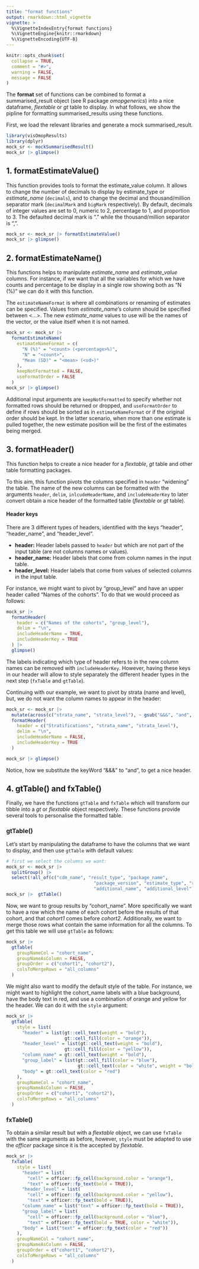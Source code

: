 ```yaml
---
title: "format functions"
output: rmarkdown::html_vignette
vignette: >
  %\VignetteIndexEntry{format functions}
  %\VignetteEngine{knitr::rmarkdown}
  %\VignetteEncoding{UTF-8}
---
```


```r
knitr::opts_chunk$set(
  collapse = TRUE,
  comment = "#>",
  warning = FALSE,
  message = FALSE
)
```

The **format** set of functions can be combined to format a summarised_result object (see R package *omopgenerics*) into a nice dataframe, *flextable* or *gt* table to display. In what follows, we show the pipline for formatting summarised_results using these functions.

First, we load the relevant libraries and generate a mock summarised_result.

```r
library(visOmopResults)
library(dplyr)
mock_sr <- mockSummarisedResult()
mock_sr |> glimpse()
```

## 1. formatEstimateValue()
This function provides tools to format the estimate_value column. It allows to change the number of decimals to display by estimate_type or *estimate_name* (`decimals`), and to change the decimal and thousand/million separator mark (`decimalMark` and `bigMark` respectively). By default,
decimals of integer values are set to 0, numeric to 2, percentage to 1, and proportion to 3. The defaulted decimal mark is "." while the thousand/million separator is ",".

```r
mock_sr <- mock_sr |> formatEstimateValue()
mock_sr |> glimpse()
```

## 2. formatEstimateName()
This functions helps to manipulate *estimate_name* and *estimate_value* columns. For instance, if we want that all the variables for which we have counts and percentage to be display in a single row showing both as "N (%)" we can do it with this function. 

The `estimateNameFormat` is where all combinations or renaming of estimates can be specified. Values from *estimate_name*'s column should be specified between <...>. The new *estimate_name* values to use will be the names of the vector, or the value itself when it is not named. 

```r
mock_sr <- mock_sr |> 
  formatEstimateName(
    estimateNameFormat = c(
      "N (%)" = "<count> (<percentage>%)", 
      "N" = "<count>",
      "Mean (SD)" = "<mean> (<sd>)"
    ),
    keepNotFormatted = FALSE,
    useFormatOrder = FALSE
  )
mock_sr |> glimpse()
```

Additional input arguments are `keepNotFormatted` to specify whether not formatted rows should be returned or dropped, and `useFormatOrder` to define if rows should be sorted as in `estimateNameFormat` or if the original order should be kept. In the latter scenario, when more than one estimate is pulled together, the new estimate position will be the first of the estimates being merged.



## 3. formatHeader()

This function helps to create a nice header for a *flextable*, *gt* table and other table formatting packages.

To this aim, this function pivots the columns specified in `header` "widening" the table.  The name of the new columns can be formatted with the arguments `header`, `delim`, `inlcudeHeaderName`, and `includeHeaderKey` to later convert obtain a nice header of the formatted table (*flextable* or *gt* table).

#### Header keys

There are 3 different types of headers, identified with the keys "header", "header_name", and "header_level".

- **header:** Header labels passed to `header` but which are not part of the input table (are not columns names or values).
- **header_name:** Header labels that come from column names in the input table.
- **header_level:** Header labels that come from values of selected columns in the input table.

For instance, we might want to pivot by "group_level" and have an upper header called "Names of the cohorts". To do that we would proceed as follows:

```r
mock_sr |>
  formatHeader(
    header = c("Names of the cohorts", "group_level"),
    delim = "\n",
    includeHeaderName = TRUE,
    includeHeaderKey = TRUE
  ) |>
  glimpse()
```

The labels indicating which type of header refers to in the new column names can be removed with `includeHeaderKey`. However, having these keys in our header will allow to style separately the different header types in the next step (`fxTable` and `gtTable`).

Continuing with our example, we want to pivot by strata (name and level), but, we do not want the column names to appear in the header:

```r
mock_sr <- mock_sr |>
  mutate(across(c("strata_name", "strata_level"), ~ gsub("&&&", "and", .x))) |>
  formatHeader(
    header = c("Stratifications", "strata_name", "strata_level"),
    delim = "\n",
    includeHeaderName = FALSE,
    includeHeaderKey = TRUE
  ) 

mock_sr |> glimpse()
```

Notice, how we substitute the keyWord "&&&" to "and", to get a nice header.

 

## 4. gtTable() and fxTable()

Finally, we have the functions `gtTable` and `fxTable` which will transform our tibble into a *gt* or *flextable* object respectively. These functions provide several tools to personalise the formatted table. 

### gtTable()
Let's start by manipulating the dataframe to have the columns that we want to display, and then use `gtTable` with default values:

```r
# first we select the columns we want:
mock_sr <- mock_sr |>
  splitGroup() |>
  select(!all_of(c("cdm_name", "result_type", "package_name", 
                                 "package_version", "estimate_type", "result_id",
                                 "additional_name", "additional_level"))) 
mock_sr |>  gtTable()
```

Now, we want to group results by "cohort_name". More specifically we want to have a row which the name of each cohort before the results of that cohort, and that *cohort1* comes before *cohort2*. Additionally, we want to merge those rows what contain the same information for all the columns. To get this table we will use `gtTable` as follows:

```r
mock_sr |>  
  gtTable(
    groupNameCol = "cohort_name",
    groupNameAsColumn = FALSE,
    groupOrder = c("cohort1", "cohort2"),
    colsToMergeRows = "all_columns"
  )
```


We might also want to modify the default style of the table. For instance, we might want to highlight the cohort_name labels with a blue background, have the body text in red, and use a combination of orange and yellow for the header. We can do it with the `style` argument:

```r
mock_sr |>  
  gtTable(
    style = list(
      "header" = list(gt::cell_text(weight = "bold"), 
                      gt::cell_fill(color = "orange")),
      "header_level" = list(gt::cell_text(weight = "bold"), 
                      gt::cell_fill(color = "yellow")),
      "column_name" = gt::cell_text(weight = "bold"),
      "group_label" = list(gt::cell_fill(color = "blue"),
                           gt::cell_text(color = "white", weight = "bold")),
      "body" = gt::cell_text(color = "red")
    ),
    groupNameCol = "cohort_name",
    groupNameAsColumn = FALSE,
    groupOrder = c("cohort1", "cohort2"),
    colsToMergeRows = "all_columns"
  )
```



### fxTable()
To obtain a similar result but with a *flextable* object, we can use `fxTable` with the same arguments as before, however, `style` must be adapted to use the *officer* package since it is the accepted by *flextable*.

```r
mock_sr |>  
  fxTable(
    style = list(
      "header" = list(
        "cell" = officer::fp_cell(background.color = "orange"),
        "text" = officer::fp_text(bold = TRUE)),
      "header_level" = list(
        "cell" = officer::fp_cell(background.color = "yellow"),
        "text" = officer::fp_text(bold = TRUE)),
      "column_name" = list("text" = officer::fp_text(bold = TRUE)),
      "group_label" = list(
        "cell" = officer::fp_cell(background.color = "blue"),
        "text" = officer::fp_text(bold = TRUE, color = "white")),
      "body" = list("text" = officer::fp_text(color = "red"))
    ),
    groupNameCol = "cohort_name",
    groupNameAsColumn = FALSE,
    groupOrder = c("cohort1", "cohort2"),
    colsToMergeRows = "all_columns"
  )
```
